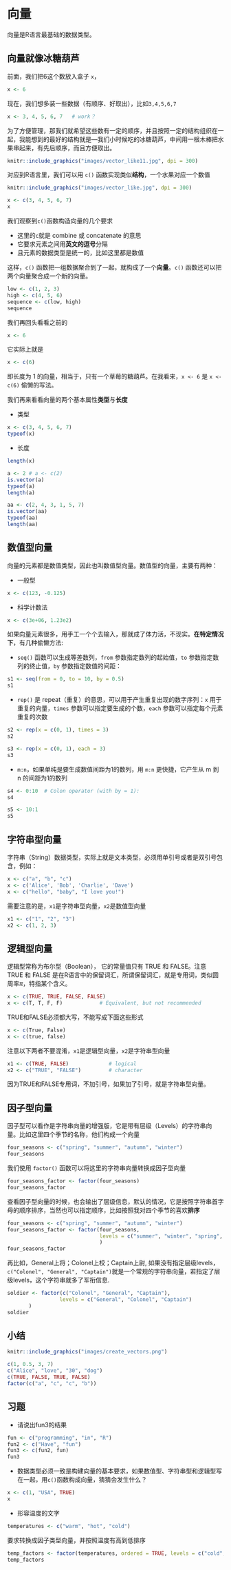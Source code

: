 # 向量 {#vectors}

向量是R语言最基础的数据类型。



## 向量就像冰糖葫芦

前面，我们把6这个数放入盒子 `x`，

```r
x <- 6
```

现在，我们想多装一些数据（有顺序、好取出），比如`3,4,5,6,7`

```r
x <- 3, 4, 5, 6, 7   # work？
```


为了方便管理，那我们就希望这些数有一定的顺序，并且按照一定的结构组织在一起，我能想到的最好的结构就是---我们小时候吃的冰糖葫芦，中间用一根木棒把水果串起来，有先后顺序，而且方便取出。

```r
knitr::include_graphics("images/vector_like11.jpg", dpi = 300)
```

对应到R语言里，我们可以用 `c()` 函数实现类似**结构**，一个水果对应一个数值


```r
knitr::include_graphics("images/vector_like.jpg", dpi = 300)
```


```r
x <- c(3, 4, 5, 6, 7)
x
```

我们观察到`c()`函数构造向量的几个要求

- 这里的`c`就是 combine 或 concatenate 的意思
- 它要求元素之间用**英文的逗号**分隔
- 且元素的数据类型是统一的，比如这里都是数值

这样，`c()` 函数把一组数据聚合到了一起，就构成了一个**向量**。`c()` 函数还可以把两个向量聚合成一个新的向量。
```r
low <- c(1, 2, 3)
high <- c(4, 5, 6)
sequence <- c(low, high)
sequence
```




我们再回头看看之前的

```r
x <- 6
```

它实际上就是
```r
x <- c(6)
```

即长度为 1 的向量，相当于，只有一个草莓的糖葫芦。在我看来，`x <- 6` 是 `x <- c(6)` 偷懒的写法。



我们再来看看向量的两个基本属性**类型**与**长度**

- 类型
```r
x <- c(3, 4, 5, 6, 7)
typeof(x)
```

- 长度
```r
length(x)
```


```r
a <- 2 # a <- c(2)
is.vector(a)
typeof(a)
length(a)

aa <- c(2, 4, 3, 1, 5, 7)
is.vector(aa)
typeof(aa)
length(aa)
```



## 数值型向量

向量的元素都是数值类型，因此也叫数值型向量。数值型的向量，主要有两种：

- 一般型
```r
x <- c(123, -0.125)    
```

- 科学计数法
```r
x <- c(3e+06, 1.23e2)  
```


如果向量元素很多，用手工一个个去输入，那就成了体力活，不现实。**在特定情况下**，有几种偷懒方法:

- `seq()` 函数可以生成等差数列，`from` 参数指定数列的起始值，`to` 参数指定数列的终止值，`by` 参数指定数值的间距：

```r
s1 <- seq(from = 0, to = 10, by = 0.5)
s1
```



- `rep()` 是 repeat（重复）的意思，可以用于产生重复出现的数字序列：`x` 用于重复的向量，`times` 参数可以指定要生成的个数，`each` 参数可以指定每个元素重复的次数

```r
s2 <- rep(x = c(0, 1), times = 3)
s2

s3 <- rep(x = c(0, 1), each = 3)
s3
```



- `m:n`，如果单纯是要生成数值间距为1的数列，用 `m:n` 更快捷，它产生从 m 到 n 的间距为1的数列
```r
s4 <- 0:10  # Colon operator (with by = 1):
s4
```



```r
s5 <- 10:1
s5
```

## 字符串型向量

字符串（String）数据类型，实际上就是文本类型，必须用单引号或者是双引号包含，例如：


```r
x <- c("a", "b", "c")    
x <- c('Alice', 'Bob', 'Charlie', 'Dave')    
x <- c("hello", "baby", "I love you!") 
```

需要注意的是，`x1`是字符串型向量，`x2`是数值型向量
```r
x1 <- c("1", "2", "3")
x2 <- c(1, 2, 3)
```



## 逻辑型向量

逻辑型常称为布尔型（Boolean）， 它的常量值只有 TRUE 和 FALSE。注意 TRUE 和 FALSE 是在R语言中的保留词汇，所谓保留词汇，就是专用词，类似圆周率$\pi$，特指某个含义。

```r
x <- c(TRUE, TRUE, FALSE, FALSE)
x <- c(T, T, F, F)            # Equivalent, but not recommended
```

TRUE和FALSE必须都大写，不能写成下面这些形式
```r
x <- c(True, False)          
x <- c(true, false)          
```


注意以下两者不要混淆，`x1`是逻辑型向量，`x2`是字符串型向量
```r
x1 <- c(TRUE, FALSE)             # logical
x2 <- c("TRUE", "FALSE")         # character
```

因为TRUE和FALSE专用词，不加引号，如果加了引号，就是字符串型向量。


## 因子型向量

因子型可以看作是字符串向量的增强版，它是带有层级（Levels）的字符串向量。比如这里四个季节的名称，他们构成一个向量

```r
four_seasons <- c("spring", "summer", "autumn", "winter")
four_seasons
```

我们使用 `factor()` 函数可以将这里的字符串向量转换成因子型向量

```r
four_seasons_factor <- factor(four_seasons)
four_seasons_factor
```

查看因子型向量的时候，也会输出了层级信息，默认的情况，它是按照字符串首字母的顺序排序，当然也可以指定顺序，比如按照我对四个季节的喜欢**排序**

```r
four_seasons <- c("spring", "summer", "autumn", "winter")
four_seasons_factor <- factor(four_seasons, 
                              levels = c("summer", "winter", "spring", "autumn")
                              )
four_seasons_factor
```


再比如，General上将；Colonel上校；Captain上尉, 如果没有指定层级levels，`c("Colonel", "General", "Captain")`就是一个常规的字符串向量，若指定了层级levels，这个字符串就多了军衔信息.

```r
soldier <- factor(c("Colonel", "General", "Captain"), 
                 levels = c("General", "Colonel", "Captain")
       )
soldier
```




## 小结

```r
knitr::include_graphics("images/create_vectors.png")
```



```r
c(1, 0.5, 3, 7)
c("Alice", "love", "30", "dog")
c(TRUE, FALSE, TRUE, FALSE)
factor(c("a", "c", "c", "b"))
```



## 习题

- 请说出fun3的结果
```r
fun <- c("programming", "in", "R") 
fun2 <- c("Have", "fun")
fun3 <- c(fun2, fun)
fun3

```

- 数据类型必须一致是构建向量的基本要求，如果数值型、字符串型和逻辑型写在一起，用`c()`函数构成向量，猜猜会发生什么？

```r
x <- c(1, "USA", TRUE)
x
```

- 形容温度的文字
```r
temperatures <- c("warm", "hot", "cold")
```

要求转换成因子类型向量，并按照温度有高到低排序

```r
temp_factors <- factor(temperatures, ordered = TRUE, levels = c("cold", "warm", "hot"))
temp_factors
```
